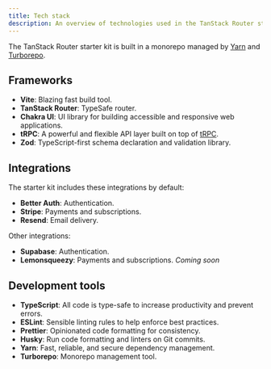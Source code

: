 ```yaml
---
title: Tech stack
description: An overview of technologies used in the TanStack Router starter kit.
---
```


The TanStack Router starter kit is built in a monorepo managed by [Yarn](https://yarnpkg.com) and [Turborepo](https://turbo.build/repo).

## Frameworks

- **Vite**: Blazing fast build tool.
- **TanStack Router**: TypeSafe router.
- **Chakra UI**: UI library for building accessible and responsive web applications.
- **tRPC**: A powerful and flexible API layer built on top of [tRPC](https://trpc.io).
- **Zod**: TypeScript-first schema declaration and validation library.

## Integrations

The starter kit includes these integrations by default:

- **Better Auth**: Authentication.
- **Stripe**: Payments and subscriptions.
- **Resend**: Email delivery.

Other integrations:

- **Supabase**: Authentication.
- **Lemonsqueezy**: Payments and subscriptions. _Coming soon_

## Development tools

- **TypeScript**: All code is type-safe to increase productivity and prevent errors.
- **ESLint**: Sensible linting rules to help enforce best practices.
- **Prettier**: Opinionated code formatting for consistency.
- **Husky**: Run code formatting and linters on Git commits.
- **Yarn**: Fast, reliable, and secure dependency management.
- **Turborepo**: Monorepo management tool.

